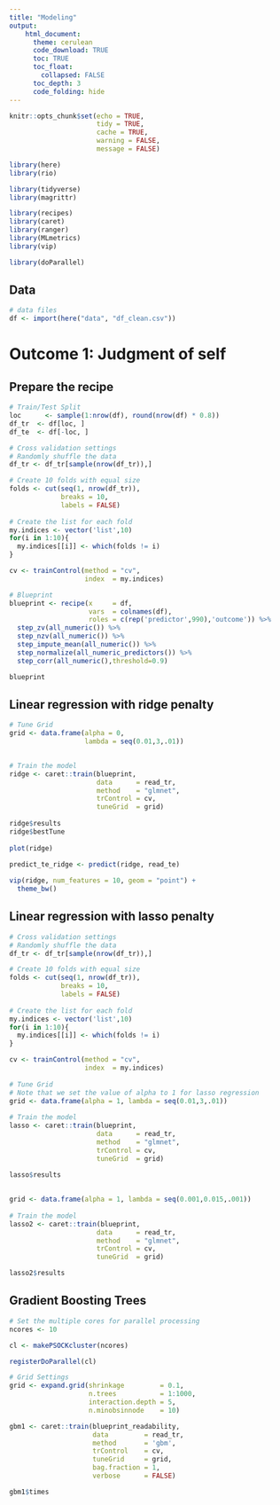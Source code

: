 ```yaml
---
title: "Modeling"
output: 
    html_document:
      theme: cerulean
      code_download: TRUE
      toc: TRUE
      toc_float:
        collapsed: FALSE
      toc_depth: 3
      code_folding: hide
---
```


```r
knitr::opts_chunk$set(echo = TRUE, 
                      tidy = TRUE, 
                      cache = TRUE, 
                      warning = FALSE, 
                      message = FALSE)
```

```r
library(here)
library(rio)

library(tidyverse)
library(magrittr)

library(recipes)
library(caret)
library(ranger)
library(MLmetrics)
library(vip)

library(doParallel)
```

## Data
```r
# data files
df <- import(here("data", "df_clean.csv"))

```

# Outcome 1: Judgment of self
## Prepare the recipe
```r
# Train/Test Split
loc      <- sample(1:nrow(df), round(nrow(df) * 0.8))
df_tr  <- df[loc, ]
df_te  <- df[-loc, ]

# Cross validation settings
# Randomly shuffle the data
df_tr <- df_tr[sample(nrow(df_tr)),]

# Create 10 folds with equal size
folds <- cut(seq(1, nrow(df_tr)),
             breaks = 10,
             labels = FALSE)
  
# Create the list for each fold 
my.indices <- vector('list',10)
for(i in 1:10){
  my.indices[[i]] <- which(folds != i)
}

cv <- trainControl(method = "cv",
                   index  = my.indices)

# Blueprint
blueprint <- recipe(x     = df,
                    vars  = colnames(df),
                    roles = c(rep('predictor',990),'outcome')) %>% 
  step_zv(all_numeric()) %>%
  step_nzv(all_numeric()) %>%
  step_impute_mean(all_numeric()) %>%
  step_normalize(all_numeric_predictors()) %>%
  step_corr(all_numeric(),threshold=0.9)

blueprint
```

## Linear regression with ridge penalty
```r
# Tune Grid
grid <- data.frame(alpha = 0, 
                   lambda = seq(0.01,3,.01))

  
# Train the model
ridge <- caret::train(blueprint, 
                      data      = read_tr, 
                      method    = "glmnet", 
                      trControl = cv,
                      tuneGrid  = grid)
  
ridge$results
ridge$bestTune
  
plot(ridge)
  
predict_te_ridge <- predict(ridge, read_te)

vip(ridge, num_features = 10, geom = "point") + 
  theme_bw()
```

## Linear regression with lasso penalty
```r
# Cross validation settings
# Randomly shuffle the data
df_tr <- df_tr[sample(nrow(df_tr)),]

# Create 10 folds with equal size
folds <- cut(seq(1, nrow(df_tr)),
             breaks = 10,
             labels = FALSE)
  
# Create the list for each fold 
my.indices <- vector('list',10)
for(i in 1:10){
  my.indices[[i]] <- which(folds != i)
}

cv <- trainControl(method = "cv",
                   index  = my.indices)
  
# Tune Grid  
# Note that we set the value of alpha to 1 for lasso regression
grid <- data.frame(alpha = 1, lambda = seq(0.01,3,.01)) 
    
# Train the model
lasso <- caret::train(blueprint, 
                      data      = read_tr, 
                      method    = "glmnet", 
                      trControl = cv,
                      tuneGrid  = grid)

lasso$results
  
  
grid <- data.frame(alpha = 1, lambda = seq(0.001,0.015,.001)) 
    
# Train the model
lasso2 <- caret::train(blueprint, 
                      data      = read_tr, 
                      method    = "glmnet", 
                      trControl = cv,
                      tuneGrid  = grid)

lasso2$results
```

## Gradient Boosting Trees
```r
# Set the multiple cores for parallel processing
ncores <- 10   

cl <- makePSOCKcluster(ncores)

registerDoParallel(cl)

# Grid Settings  
grid <- expand.grid(shrinkage         = 0.1,
                    n.trees           = 1:1000,
                    interaction.depth = 5,
                    n.minobsinnode    = 10)

gbm1 <- caret::train(blueprint_readability,
                     data         = read_tr,
                     method       = 'gbm',
                     trControl    = cv,
                     tuneGrid     = grid,
                     bag.fraction = 1,
                     verbose      = FALSE)

gbm1$times
```








